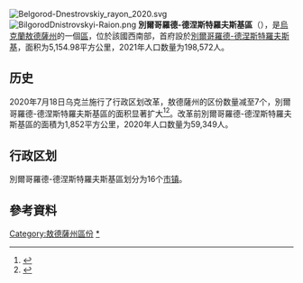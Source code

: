 [[File:Belgorod-Dnestrovskiy_rayon_2020.svg|thumb]]
[[Image:BilgorodDnistrovskyi-Raion.png|thumb]]
'''別爾哥羅德-德涅斯特羅夫斯基區'''（{{lang-uk|Білгород-Дністровський район}}），是[[烏克蘭|烏克蘭]][[敖德薩州|敖德薩州]]的一個[[区_(乌克兰)|區]]，位於該國西南部，首府設於[[別爾哥羅德-德涅斯特羅夫斯基|別爾哥羅德-德涅斯特羅夫斯基]]，面积为5,154.98平方公里，2021年人口数量为198,572人。

== 历史 ==
2020年7月18日乌克兰施行了行政区划改革，敖德薩州的区份数量减至7个，別爾哥羅德-德涅斯特羅夫斯基區的面积显著扩大<ref>{{Cite news |date=2020-07-18 |script-title=uk:Про утворення та ліквідацію районів. Постанова Верховної Ради України № 807-ІХ. |language=uk |url=http://www.golos.com.ua/article/333466 |access-date=2020-10-03 |work=Голос України |archive-date=2021-07-09 |archive-url=https://web.archive.org/web/20210709121303/http://www.golos.com.ua/article/333466 }}</ref><ref name="2020_reform_maps">{{Cite web |date=2020-07-17 |script-title=uk:Нові райони: карти + склад |url=https://www.minregion.gov.ua/press/news/novi-rajony-karty-sklad/ |access-date=2022-04-15 |language=uk |website=Міністерство розвитку громад та територій України |archive-date=2022-02-25 |archive-url=https://web.archive.org/web/20220225102502/https://www.minregion.gov.ua/press/news/novi-rajony-karty-sklad/ }}</ref>。改革前別爾哥羅德-德涅斯特羅夫斯基區的面積为1,852平方公里，2020年人口数量为59,349人。

== 行政区划 ==
別爾哥羅德-德涅斯特羅夫斯基區划分为16个[[烏克蘭市鎮|市镇]]。

==參考資料==
{{Reflist}}

{{Odessa-geo-stub}}

{{DEFAULTSORT:Білгород-Дністровський район}}
[[Category:敖德薩州區份|Category:敖德薩州區份]]
[[Category:別爾哥羅德-德涅斯特羅夫斯基區|*]]